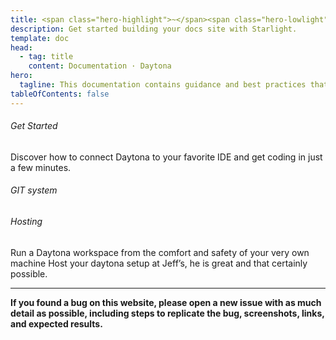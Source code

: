 ```yaml
---
title: <span class="hero-highlight">~</span><span class="hero-lowlight">cd</span> daytona-docs
description: Get started building your docs site with Starlight.
template: doc
head:
  - tag: title
    content: Documentation · Daytona
hero:
  tagline: This documentation contains guidance and best practices that can help you get the best out of Daytona. From setting up your first workspace to the most advanced team collab.
tableOfContents: false
---
```



###### Get Started

Discover how to connect Daytona to your favorite IDE and get coding in just a few minutes.

<CardFlex gridNumber={9} mobileGridNumber={3}>
	<ImageCard imageDark={VSlogo} link="/tools/vs-code-extension" imageAlt="Visual Studio logo" />
	<ImageCard  imageDark={PClogo} link="/tools/jetbrains-gateway" imageAlt="PyCharm logo" />
	<ImageCard  imageDark={vimlogo} link="/tools/neovim" imageAlt="Vim logo" />
	<ImageCard  imageDark={IJlogo} link="#" imageAlt="IntelliJ logo" />
    <ImageCard  imageDark={WSlogo} link="#" imageAlt="WebStorm logo" />
    <ImageCard  imageDark={GOlogo} link="#" imageAlt="GoLand logo" />
    <ImageCard  imageDark={CLlogo} link="#" imageAlt="CLion logo" />
    <ImageCard  imageDark={RDlogo} link="#" imageAlt="Rider logo" />
    <ImageCard  imageDark={RMlogo} link="#" imageAlt="RubyMine logo"/>
</CardFlex>


###### GIT system

<CardGrid gridNumber={3} mobileGridNumber={3}>
    <TitleCard imageDark={BitbucketLogo} title="Bitbucket" link="#" imageAlt="BitBucket logo"/>
    <TitleCard imageDark={GithubLogo} title="GitHub" link="#" imageAlt="'GitHub logo"/>
    <TitleCard imageDark={GitlabLogo} title="GitLab" link="#" imageAlt="GitLab logo"/>
</CardGrid>

###### Hosting

<CardGrid gridNumber={2} mobileGridNumber={1}>
    <Card imageDark={IPIllustration} imageLight="" title="Setup your Localhost" link="#" imageAlt="IP illustration">
        Run a Daytona workspace from the comfort and safety of your very own machine
    </Card>
    <Card imageDark={hostIllustration} imageLight="" title="Bare Metal" link="#" imageAlt="host server illustration">
        Host your daytona setup at Jeff’s, he is great and that certainly possible.
    </Card>
</CardGrid>

<hr />

<strong>If you found a bug on this website, please open a new issue with as much detail as possible, including steps to replicate the bug, screenshots, links, and expected results.</strong>

